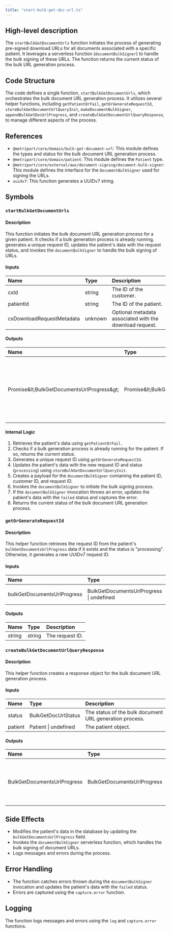 ```yaml
---
title: "start-bulk-get-doc-url.ts"
---
```


## High-level description
The `startBulkGetDocumentUrls` function initiates the process of generating pre-signed download URLs for all documents associated with a specific patient. It leverages a serverless function (`documentBulkSigner`) to handle the bulk signing of these URLs. The function returns the current status of the bulk URL generation process.

## Code Structure
The code defines a single function, `startBulkGetDocumentUrls`, which orchestrates the bulk document URL generation process. It utilizes several helper functions, including `getPatientOrFail`, `getOrGenerateRequestId`, `storeBulkGetDocumentUrlQueryInit`, `makeDocumentBulkSigner`, `appendBulkGetDocUrlProgress`, and `createBulkGetDocumentUrlQueryResponse`, to manage different aspects of the process.

## References
- `@metriport/core/domain/bulk-get-document-url`: This module defines the types and status for the bulk document URL generation process.
- `@metriport/core/domain/patient`: This module defines the `Patient` type.
- `@metriport/core/external/aws/document-signing/document-bulk-signer`: This module defines the interface for the `DocumentBulkSigner` used for signing the URLs.
- `uuidv7`: This function generates a UUIDv7 string.

## Symbols

### `startBulkGetDocumentUrls`
#### Description
This function initiates the bulk document URL generation process for a given patient. It checks if a bulk generation process is already running, generates a unique request ID, updates the patient's data with the request status, and invokes the `documentBulkSigner` to handle the bulk signing of URLs.

#### Inputs
| Name | Type | Description |
|:-----|:-----|:------------|
| cxId | string | The ID of the customer. |
| patientId | string | The ID of the patient. |
| cxDownloadRequestMetadata | unknown | Optional metadata associated with the download request. |

#### Outputs
| Name | Type | Description |
|:-----|:-----|:------------|
| Promise\&lt;BulkGetDocumentsUrlProgress\&gt; | Promise\&lt;BulkGetDocumentsUrlProgress\&gt; | A promise that resolves to the current status of the bulk document URL generation process. |

#### Internal Logic
1. Retrieves the patient's data using `getPatientOrFail`.
2. Checks if a bulk generation process is already running for the patient. If so, returns the current status.
3. Generates a unique request ID using `getOrGenerateRequestId`.
4. Updates the patient's data with the new request ID and status (`processing`) using `storeBulkGetDocumentUrlQueryInit`.
5. Creates a payload for the `documentBulkSigner` containing the patient ID, customer ID, and request ID.
6. Invokes the `documentBulkSigner` to initiate the bulk signing process.
7. If the `documentBulkSigner` invocation throws an error, updates the patient's data with the `failed` status and captures the error.
8. Returns the current status of the bulk document URL generation process.

### `getOrGenerateRequestId`
#### Description
This helper function retrieves the request ID from the patient's `bulkGetDocumentsUrlProgress` data if it exists and the status is "processing". Otherwise, it generates a new UUIDv7 request ID.

#### Inputs
| Name | Type | Description |
|:-----|:-----|:------------|
| bulkGetDocumentsUrlProgress | BulkGetDocumentsUrlProgress \| undefined | The patient's `bulkGetDocumentsUrlProgress` data. |

#### Outputs
| Name | Type | Description |
|:-----|:-----|:------------|
| string | string | The request ID. |

### `createBulkGetDocumentUrlQueryResponse`
#### Description
This helper function creates a response object for the bulk document URL generation process.

#### Inputs
| Name | Type | Description |
|:-----|:-----|:------------|
| status | BulkGetDocUrlStatus | The status of the bulk document URL generation process. |
| patient | Patient \| undefined | The patient object. |

#### Outputs
| Name | Type | Description |
|:-----|:-----|:------------|
| BulkGetDocumentsUrlProgress | BulkGetDocumentsUrlProgress | The response object containing the status and request ID. |

## Side Effects
- Modifies the patient's data in the database by updating the `bulkGetDocumentsUrlProgress` field.
- Invokes the `documentBulkSigner` serverless function, which handles the bulk signing of document URLs.
- Logs messages and errors during the process.

## Error Handling
- The function catches errors thrown during the `documentBulkSigner` invocation and updates the patient's data with the `failed` status.
- Errors are captured using the `capture.error` function.

## Logging
The function logs messages and errors using the `log` and `capture.error` functions.
